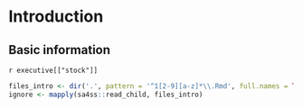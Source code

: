 # Introduction

## Basic information

`r executive[["stock"]]`

```r
files_intro <- dir('.', pattern = '^1[2-9][a-z]*\\.Rmd', full.names = TRUE)
ignore <- mapply(sa4ss::read_child, files_intro)
```
